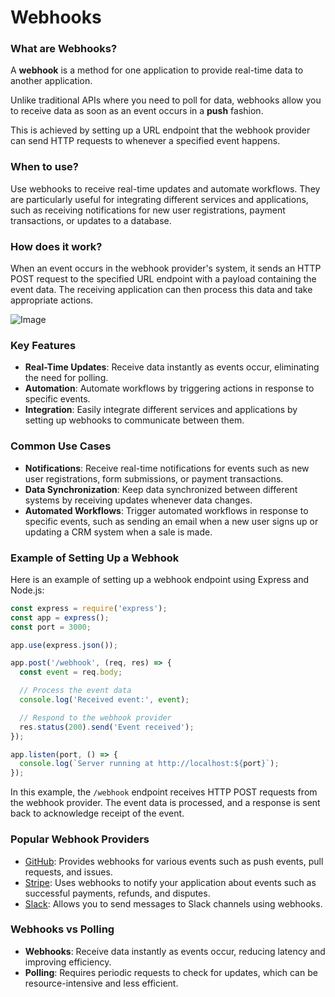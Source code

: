 # Webhooks

### What are Webhooks?

A **webhook** is a method for one application to provide real-time data to another application. 

Unlike traditional APIs where you need to poll for data, webhooks allow you to receive data as soon as an event occurs in a **push** fashion. 

This is achieved by setting up a URL endpoint that the webhook provider can send HTTP requests to whenever a specified event happens.

### When to use?

Use webhooks to receive real-time updates and automate workflows. They are particularly useful for integrating different 
services and applications, such as receiving notifications for new user registrations, payment transactions, or updates to a database.

### How does it work?

When an event occurs in the webhook provider's system, it sends an HTTP POST request to the specified URL endpoint 
with a payload containing the event data. The receiving application can then process this data and take appropriate actions.

![Image](/images/webhooks-d.png)

### Key Features

- **Real-Time Updates**: Receive data instantly as events occur, eliminating the need for polling.
- **Automation**: Automate workflows by triggering actions in response to specific events.
- **Integration**: Easily integrate different services and applications by setting up webhooks to communicate between them.

### Common Use Cases

- **Notifications**: Receive real-time notifications for events such as new user registrations, form submissions, or payment transactions.
- **Data Synchronization**: Keep data synchronized between different systems by receiving updates whenever data changes.
- **Automated Workflows**: Trigger automated workflows in response to specific events, such as sending an email when a new user signs up or updating a CRM system when a sale is made.

### Example of Setting Up a Webhook

Here is an example of setting up a webhook endpoint using Express and Node.js:

```javascript copy
const express = require('express');
const app = express();
const port = 3000;

app.use(express.json());

app.post('/webhook', (req, res) => {
  const event = req.body;

  // Process the event data
  console.log('Received event:', event);

  // Respond to the webhook provider
  res.status(200).send('Event received');
});

app.listen(port, () => {
  console.log(`Server running at http://localhost:${port}`);
});
```

In this example, the `/webhook` endpoint receives HTTP POST requests from the webhook provider. 
The event data is processed, and a response is sent back to acknowledge receipt of the event.

### Popular Webhook Providers
- [GitHub](https://docs.github.com/en/webhooks): Provides webhooks for various events such as push events, pull requests, and issues.
- [Stripe](https://docs.stripe.com/webhooks): Uses webhooks to notify your application about events such as successful payments, refunds, and disputes.
- [Slack](https://api.slack.com/messaging/webhooks): Allows you to send messages to Slack channels using webhooks.

### Webhooks vs Polling

- **Webhooks**: Receive data instantly as events occur, reducing latency and improving efficiency.
- **Polling**: Requires periodic requests to check for updates, which can be resource-intensive and less efficient.